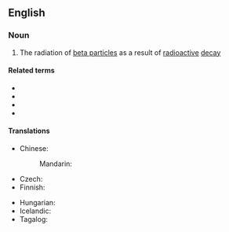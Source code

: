 ==English==

===Noun===
{{en-noun|~}}

# {{lb|en|physics}} The radiation of [[beta particle]]s as a result of [[radioactive]] [[decay]]

====Related terms====
* {{l|en|β}}
* {{l|en|beta}}
* {{l|en|beta ray}}
* {{l|en|beta particle}}

====Translations====
{{trans-top|radiation of beta particles}}
* Chinese:
*: Mandarin: {{t-needed|cmn}}
* Czech: {{t|cs|záření beta|n}}
* Finnish: {{t+|fi|beetasäteily}}
{{trans-mid}}
* Hungarian: {{t|hu|béta-sugárzás}}
* Icelandic: {{t|is|betageislun|f}}
* Tagalog: {{t|tl|dagilap-beta}}
{{trans-bottom}}

{{c|en|Subatomic particles|Radioactivity}}